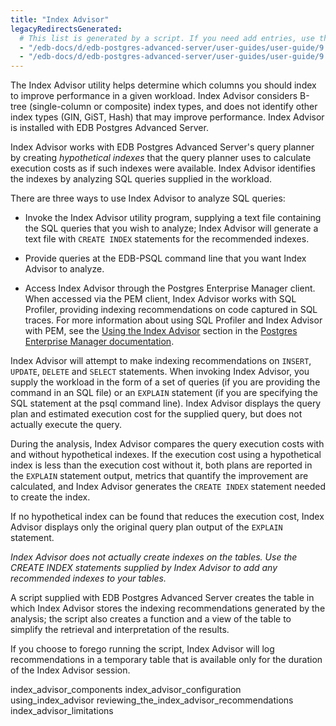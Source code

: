 ```yaml
---
title: "Index Advisor"
legacyRedirectsGenerated:
  # This list is generated by a script. If you need add entries, use the `legacyRedirects` key.
  - "/edb-docs/d/edb-postgres-advanced-server/user-guides/user-guide/9.6/EDB_Postgres_Advanced_Server_Guide.1.55.html"
  - "/edb-docs/d/edb-postgres-advanced-server/user-guides/user-guide/9.5/EDB_Postgres_Enterprise_Guide.1.125.html"
---
```


<div id="index_advisor" class="registered_link"></div>

The Index Advisor utility helps determine which columns you should index to improve performance in a given workload. Index Advisor considers B-tree (single-column or composite) index types, and does not identify other index types (GIN, GiST, Hash) that may improve performance. Index Advisor is installed with EDB Postgres Advanced Server.

Index Advisor works with EDB Postgres Advanced Server's query planner by creating *hypothetical* *indexes* that the query planner uses to calculate execution costs as if such indexes were available. Index Advisor identifies the indexes by analyzing SQL queries supplied in the workload.

There are three ways to use Index Advisor to analyze SQL queries:

-   Invoke the Index Advisor utility program, supplying a text file containing the SQL queries that you wish to analyze; Index Advisor will generate a text file with `CREATE INDEX` statements for the recommended indexes.

-   Provide queries at the EDB-PSQL command line that you want Index Advisor to analyze.

-   Access Index Advisor through the Postgres Enterprise Manager client. When accessed via the PEM client, Index Advisor works with SQL Profiler, providing indexing recommendations on code captured in SQL traces. For more information about using SQL Profiler and Index Advisor with PEM, see the [Using the Index Advisor](/pem/latest/profiling_workloads/index_advisor/) section in the [Postgres Enterprise Manager documentation](/pem/latest/).


Index Advisor will attempt to make indexing recommendations on `INSERT`, `UPDATE`, `DELETE` and `SELECT` statements. When invoking Index Advisor, you supply the workload in the form of a set of queries (if you are providing the command in an SQL file) or an `EXPLAIN` statement (if you are specifying the SQL statement at the psql command line). Index Advisor displays the query plan and estimated execution cost for the supplied query, but does not actually execute the query.

During the analysis, Index Advisor compares the query execution costs with and without hypothetical indexes. If the execution cost using a hypothetical index is less than the execution cost without it, both plans are reported in the `EXPLAIN` statement output, metrics that quantify the improvement are calculated, and Index Advisor generates the `CREATE INDEX` statement needed to create the index.

If no hypothetical index can be found that reduces the execution cost, Index Advisor displays only the original query plan output of the `EXPLAIN` statement.

*Index Advisor does not actually create indexes on the tables. Use the CREATE INDEX statements supplied by Index Advisor to add any recommended indexes to your tables.*

A script supplied with EDB Postgres Advanced Server creates the table in which Index Advisor stores the indexing recommendations generated by the analysis; the script also creates a function and a view of the table to simplify the retrieval and interpretation of the results.

If you choose to forego running the script, Index Advisor will log recommendations in a temporary table that is available only for the duration of the Index Advisor session.

<div class="toctree" maxdepth="3">

index_advisor_components index_advisor_configuration using_index_advisor reviewing_the_index_advisor_recommendations index_advisor_limitations

</div>
